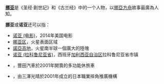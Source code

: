 '''[[挪亚|挪亚]]'''是《圣经·創世記》和《古兰经》中的一个人物，以[[挪亞方舟|挪亞方舟]]故事最廣為人知。

'''挪亚'''或'''诺亚'''还可以指：
*[[诺亚_(电影)|诺亚 (电影)]]，2014年美国电影
*[[挪亚区|挪亚区]]，火星表面区域
*[[諾亞高地|諾亞高地]]，火星南半球一個廣大的陸塊
*[[诺亚_(拉科鲁尼亚省)|诺亚 (拉科鲁尼亚省)]]，西班牙[[加利西亚自治区|加利西亚自治区]]拉科鲁尼亚省市镇
*{{le|豐田Noah|Toyota Noah}}，豐田汽車於2001年開賣的多功能休旅車
*{{le|諾亞職業摔角|Pro Wrestling Noah}}，由三澤光晴於2001年成立的日本職業摔角推廣機構
{{Disambig|Cat=二字消歧义}}